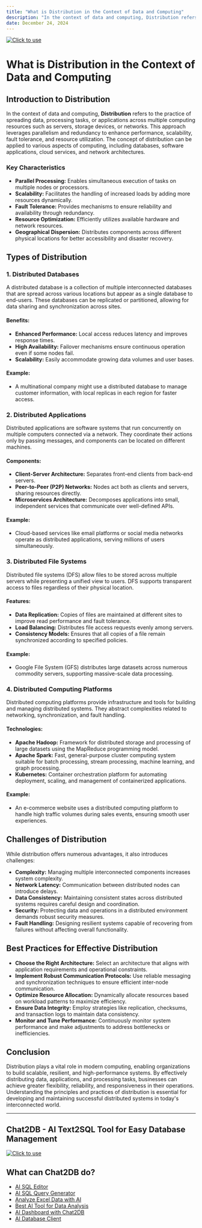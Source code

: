 ```yaml
---
title: "What is Distribution in the Context of Data and Computing"
description: "In the context of data and computing, Distribution refers to the practice of spreading data, processing tasks, or applications across multiple computing resources such as servers, storage devices, or networks."
date: December 24, 2024
---
```

[![Click to use](/image/blog/bg/chat2db1.png)](https://app.chat2db.ai/)
# What is Distribution in the Context of Data and Computing

## Introduction to Distribution

In the context of data and computing, **Distribution** refers to the practice of spreading data, processing tasks, or applications across multiple computing resources such as servers, storage devices, or networks. This approach leverages parallelism and redundancy to enhance performance, scalability, fault tolerance, and resource utilization. The concept of distribution can be applied to various aspects of computing, including databases, software applications, cloud services, and network architectures.

### Key Characteristics

- **Parallel Processing:** Enables simultaneous execution of tasks on multiple nodes or processors.
- **Scalability:** Facilitates the handling of increased loads by adding more resources dynamically.
- **Fault Tolerance:** Provides mechanisms to ensure reliability and availability through redundancy.
- **Resource Optimization:** Efficiently utilizes available hardware and network resources.
- **Geographical Dispersion:** Distributes components across different physical locations for better accessibility and disaster recovery.

## Types of Distribution

### 1. **Distributed Databases**

A distributed database is a collection of multiple interconnected databases that are spread across various locations but appear as a single database to end-users. These databases can be replicated or partitioned, allowing for data sharing and synchronization across sites.

#### Benefits:
- **Enhanced Performance:** Local access reduces latency and improves response times.
- **High Availability:** Failover mechanisms ensure continuous operation even if some nodes fail.
- **Scalability:** Easily accommodate growing data volumes and user bases.

#### Example:
- A multinational company might use a distributed database to manage customer information, with local replicas in each region for faster access.

### 2. **Distributed Applications**

Distributed applications are software systems that run concurrently on multiple computers connected via a network. They coordinate their actions only by passing messages, and components can be located on different machines.

#### Components:
- **Client-Server Architecture:** Separates front-end clients from back-end servers.
- **Peer-to-Peer (P2P) Networks:** Nodes act both as clients and servers, sharing resources directly.
- **Microservices Architecture:** Decomposes applications into small, independent services that communicate over well-defined APIs.

#### Example:
- Cloud-based services like email platforms or social media networks operate as distributed applications, serving millions of users simultaneously.

### 3. **Distributed File Systems**

Distributed file systems (DFS) allow files to be stored across multiple servers while presenting a unified view to users. DFS supports transparent access to files regardless of their physical location.

#### Features:
- **Data Replication:** Copies of files are maintained at different sites to improve read performance and fault tolerance.
- **Load Balancing:** Distributes file access requests evenly among servers.
- **Consistency Models:** Ensures that all copies of a file remain synchronized according to specified policies.

#### Example:
- Google File System (GFS) distributes large datasets across numerous commodity servers, supporting massive-scale data processing.

### 4. **Distributed Computing Platforms**

Distributed computing platforms provide infrastructure and tools for building and managing distributed systems. They abstract complexities related to networking, synchronization, and fault handling.

#### Technologies:
- **Apache Hadoop:** Framework for distributed storage and processing of large datasets using the MapReduce programming model.
- **Apache Spark:** Fast, general-purpose cluster computing system suitable for batch processing, stream processing, machine learning, and graph processing.
- **Kubernetes:** Container orchestration platform for automating deployment, scaling, and management of containerized applications.

#### Example:
- An e-commerce website uses a distributed computing platform to handle high traffic volumes during sales events, ensuring smooth user experiences.

## Challenges of Distribution

While distribution offers numerous advantages, it also introduces challenges:

- **Complexity:** Managing multiple interconnected components increases system complexity.
- **Network Latency:** Communication between distributed nodes can introduce delays.
- **Data Consistency:** Maintaining consistent states across distributed systems requires careful design and coordination.
- **Security:** Protecting data and operations in a distributed environment demands robust security measures.
- **Fault Handling:** Designing resilient systems capable of recovering from failures without affecting overall functionality.

## Best Practices for Effective Distribution

- **Choose the Right Architecture:** Select an architecture that aligns with application requirements and operational constraints.
- **Implement Robust Communication Protocols:** Use reliable messaging and synchronization techniques to ensure efficient inter-node communication.
- **Optimize Resource Allocation:** Dynamically allocate resources based on workload patterns to maximize efficiency.
- **Ensure Data Integrity:** Employ strategies like replication, checksums, and transaction logs to maintain data consistency.
- **Monitor and Tune Performance:** Continuously monitor system performance and make adjustments to address bottlenecks or inefficiencies.

## Conclusion

Distribution plays a vital role in modern computing, enabling organizations to build scalable, resilient, and high-performance systems. By effectively distributing data, applications, and processing tasks, businesses can achieve greater flexibility, reliability, and responsiveness in their operations. Understanding the principles and practices of distribution is essential for developing and maintaining successful distributed systems in today's interconnected world.

---

## Chat2DB - AI Text2SQL Tool for Easy Database Management

[![Click to use](/image/blog/chat2db.png)](https://app.chat2db.ai/)

## What can Chat2DB do?

- [AI SQL Editor](https://chat2db.ai/feature/AI%20SQL%20Editor)
- [AI SQL Query Generator](https://chat2db.ai/feature/AI%20SQL%20Query%20Generator)
- [Analyze Excel Data with AI](https://chat2db.ai/feature/Analyze%20Excel%20Data%20with%20AI)
- [Best AI Tool for Data Analysis](https://chat2db.ai/feature/Best%20AI%20Tool%20for%20Data%20Analysis)
- [AI Dashboard with Chat2DB](https://chat2db.ai/feature/AI%20Dashboard%20with%20Chat2DB)
- [AI Database Client](https://chat2db.ai/feature/AI%20Database%20Client)

